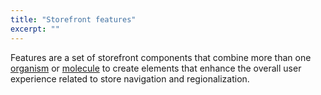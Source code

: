 ```yaml
---
title: "Storefront features"
excerpt: ""
---
```


Features are a set of storefront components that combine more than one [organism](https://developers.vtex.com/docs/guides/faststore/organisms-overview) or [molecule](https://developers.vtex.com/docs/guides/faststore/molecules-overview) to create elements that enhance the overall user experience
related to store navigation and regionalization.

<Flex>

  <WhatsNextCard
  title="Navigation"
  description="Enables customers to navigate among the store pages."
  linkTo="https://developers.vtex.com/docs/guides/faststore/features-navigation"
  linkTitle="See more"
  />
 
  <WhatsNextCard
  title="Search"
  description="Enables customer navigation and enhances search functionality."
  linkTo="https://developers.vtex.com/docs/guides/faststore/features-search"
  linkTitle="See more"
  />

  <WhatsNextCard
  title="Regionalization"
  description="Enables customers to set a location using a valid Postal Code."
  linkTo="https://developers.vtex.com/docs/guides/faststore/features-regionalization"
  linkTitle="See more"
  />

</Flex>
